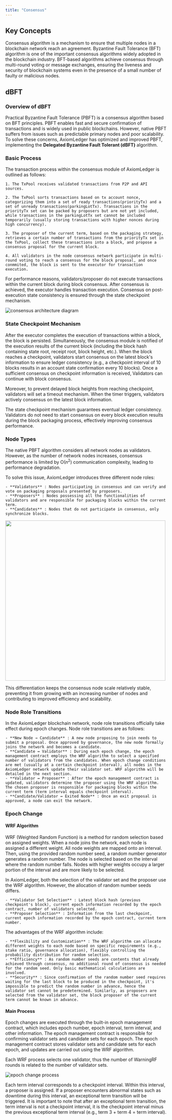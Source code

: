 ```yaml
---
title: "Consensus"
---
```


## Key Concepts
Consensus algorithm is a mechanism to ensure that multiple nodes in a blockchain network reach an agreement. Byzantine Fault Tolerance (BFT) algorithm is one of the important consensus algorithms widely adopted in the blockchain industry. BFT-based algorithms achieve consensus through multi-round voting or message exchanges, ensuring the liveness and security of blockchain systems even in the presence of a small number of faulty or malicious nodes.

## dBFT

### Overview of dBFT
Practical Byzantine Fault Tolerance (PBFT) is a consensus algorithm based on BFT principles. PBFT enables fast and secure confirmation of transactions and is widely used in public blockchains. However, native PBFT suffers from issues such as predictable primary nodes and poor scalability. To solve these concerns, AxiomLedger has optimized and improved PBFT, implementing the **Delegated Byzantine Fault Tolerant (dBFT)** algorithm.

### Basic Process
The transaction process within the consensus module of AxiomLedger is outlined as follows:

    1. The TxPool receives validated transactions from P2P and API sources.
    
    2. The TxPool sorts transactions based on tx account nonce, categorizing them into a set of ready transactions(priorityTx) and a set of unready transactions(parkingLotTx). Transactions in the priorityTx set can be packed by proposers but are not yet included, while transactions in the parkingLotTx set cannot be included temporarily (usually storing transactions with higher nonces during high concurrency).
    
    3. The proposer of the current term, based on the packaging strategy, retrieves a certain number of transactions from the priorityTx set in the TxPool, collect these transactions into a block, and propose a consensus proposal for the current block.
    
    4. All validators in the node consensus network participate in multi-round voting to reach a consensus for the block proposal, and once conmmited, the block is sent to the executor for transaction execution.

<Warning>
    For performance reasons, validators/proposer do not execute transactions within the current block during block consensus. After consensus is achieved, the executor handles transaction execution. Consensus on post-execution state consistency is ensured through the state checkpoint mechanism.
</Warning>

![consensus architecture diagram](/en/images/system-design/consensus-architecture2.png)


### State Checkpoint Mechanism

After the executor completes the execution of transactions within a block, the block is persisted. Simultaneously, the consensus module is notified of the execution results of the current block (including the block hash containing state root, receipt root, block height, etc.). When the block reaches a checkpoint, validators start consensus on the latest block's information to ensure ledger consistency (e.g., a checkpoint interval of 10 blocks results in an account state confirmation every 10 blocks). Once a sufficient consensus on checkpoint information is received, Validators can continue with block consensus.

Moreover, to prevent delayed block heights from reaching checkpoint, validators will set a timeout mechanism. When the timer triggers, validators actively consensus on the latest block information.

The state checkpoint mechanism guarantees eventual ledger consistency. Validators do not need to start consensus on every block execution results during the block packaging process, effectively improving consensus performance.

### Node Types

The native PBFT algorithm considers all network nodes as validators. However, as the number of network nodes increases, consensus performance is limited by O($n^2$) communication complexity, leading to performance degradation.

To solve this issue, AxiomLedger introduces three different node roles:

    - **Validators** : Nodes participating in consensus and can verify and vote on packaging proposals presented by proposers.
    - **Proposers** : Nodes possessing all the functionalities of validators and are responsible for packaging blocks within the current term.
    - **Candidates** : Nodes that do not participate in consensus, only synchronize blocks.

<img src="/en/images/system-design/node-state-machine.png" width="500" />

This differentiation keeps the consensus node scale relatively stable, preventing it from growing with an increasing number of nodes and contributing to improved efficiency and scalability.

### Node Role Transitions

In the AxiomLedger blockchain network, node role transitions officially take effect during epoch changes. Node role transitions are as follows:

    - **New Node → Candidate** : A new node proposing to join needs to submit a proposal. Once approved by governance, the new node formally joins the network and becomes a candidate.
    - **Candidate ↔ Validator** : During each epoch change, the epoch management contract employs the WRF algorithm to select a specified number of validators from the candidates. When epoch change conditions are met (usually at a certain checkpoint interval), all nodes in the AxiomLedger network update their validator set. WRF algorithm will be detailed in the next section.
    - **Validator ↔ Proposer** : After the epoch management contract is updated, validators determine the proposer using the WRF algorithm. The chosen proposer is responsible for packaging blocks within the current term (term interval equals checkpoint interval).
    - **Candidate/Validator ↔ Exited Node** : Once an exit proposal is approved, a node can exit the network.

### Epoch Change

#### WRF Algorithm

WRF (Weighted Random Function) is a method for random selection based on assigned weights. When a node joins the network, each node is assigned a different weight. All node weights are mapped onto an interval. Then, using the provided random number seed, a random number generator generates a random number. The node is selected based on the interval where the random number falls. Nodes with higher weights occupy a larger portion of the interval and are more likely to be selected.

In AxiomLedger, both the selection of the validator set and the proposer use the WRF algorithm. However, the allocation of random number seeds differs.

    - **Validator Set Selection** : Latest block hash (previous checkpoint's block), current epoch information recorded by the epoch contract, number of validators selected.
    - **Proposer Selection** : Information from the last checkpoint, current epoch information recorded by the epoch contract, current term number.

The advantages of the WRF algorithm include:

    - **Flexibility and Customization** : The WRF algorithm can allocate different weights to each node based on specific requirements (e.g., stake ratio, governance allocation), flexibly controlling the probability distribution for random selection.
    - **Efficiency** : As random number seeds are contents that already achieved through consensus, no additional round of consensus is needed for the random seed. Only basic mathematical calculations are involved.
    - **Security** : Since confirmation of the random number seed requires waiting for the last block to be produced in the checkpoint, it's impossible to predict the random number in advance, hence the validator set cannot be predetermined. Similarly, as proposers are selected from the validator set, the block proposer of the current term cannot be known in advance.

#### Main Process
Epoch changes are executed through the built-in epoch management contract, which includes epoch number, epoch interval, term interval, and other information. The epoch management contract is responsible for confirming validator sets and candidate sets for each epoch. The epoch management contract stores validator sets and candidate sets for each epoch, and updates are carried out using the WRF algorithm.

<Warning>
    Each WRF process selects one validator, thus the number of WarningRF rounds is related to the number of validator sets.
</Warning>

![epoch change process](/en/images/system-design/epoch-change.png)

Each term interval corresponds to a checkpoint interval. Within this interval, a proposer is assigned. If a proposer encounters abnormal states such as downtime during this interval, an exceptional term transition will be triggered. It is important to note that after an exceptional term transition, the term interval is not a checkpoint interval, it is the checkpoint interval minus the previous exceptional term interval (e.g., term 3 + term 4 = term interval).




